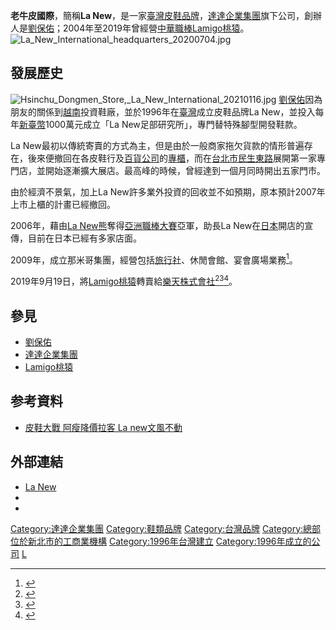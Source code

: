 {{Infobox Company 
| company_name = 老牛皮國際股份有限公司
| company_name_en = La New International Corp.
| company_logo = [[file:La_New_leather_shoes.png|260px]]
| company_type = [[股份有限公司|股份有限公司]]
| company_slogan = 
| trading_name = La New
| local_code_name = TW
| local_code = 96989783
| foundation =  1996年4月29日
| location = {{ROC-TW}}<br />[[新北市|新北市]][[汐止區|汐止區]]大同路三段218號6樓（世界經貿中心B棟）
| area_served = [[台灣|台灣]]<ref>[https://www.lanew.com.tw/v2/Shop/StoreList/38115 門市資訊].La New</ref>
| founder = [[劉保佑|劉保佑]]
| key_people = [[董事長|董事長]]：[[劉保佑|劉保佑]]
| industry = 鞋類製造業
| products = [[皮鞋|皮鞋]]
| services = 
| capital = [[新台幣|新台幣]]797,720,000元
| revenue = 
| operating_income = 
| profit = 
| market_value = 
| num_employees = 
| P/E ratio = 
| earnings per share = 
| Net asset value = 
| accounting_period = 
| parent = [[達達企業集團|達達企業集團]]
| major_shareholder = 
| divisions = 
| subsid = [[株式會社|株式會社]]La New Japan
| assets = [[新台幣|新台幣]]890,000,000元
| homepage = [http://www.lanew.com.tw/ www.lanew.com.tw]
| footnotes = 
}}

'''老牛皮國際'''，簡稱'''La New'''，是一家[[臺灣|臺灣]][[皮鞋|皮鞋]][[品牌|品牌]]，[[達達企業集團|達達企業集團]]旗下公司，創辦人是[[劉保佑|劉保佑]]；2004年至2019年曾經營[[中華職棒|中華職棒]][[Lamigo桃猿|Lamigo桃猿]]。
[[File:La_New_International_headquarters_20200704.jpg|thumb]]

== 發展歷史 ==
[[File:Hsinchu_Dongmen_Store,_La_New_International_20210116.jpg|thumb]]
[[劉保佑|劉保佑]]因為朋友的關係到[[越南|越南]]投資鞋廠，並於1996年在[[臺灣|臺灣]]成立皮鞋品牌La New，並投入每年[[新臺幣|新臺幣]]1000萬元成立「La New足部研究所」，專門替特殊腳型開發鞋款。

La New最初以傳統寄賣的方式為主，但是由於一般商家拖欠貨款的情形普遍存在，後來便撤回在各皮鞋行及[[百貨公司|百貨公司]]的[[專櫃|專櫃]]，而在[[台北市|台北市]][[民生東路|民生東路]]展開第一家專門店，並開始逐漸擴大展店。最高峰的時候，曾經達到一個月同時開出五家門市。

由於經濟不景氣，加上La New許多業外投資的回收並不如預期，原本預計2007年上市上櫃的計畫已經撤回。

2006年，藉由[[La_New熊|La New熊]]奪得[[亞洲職棒大賽|亞洲職棒大賽]]亞軍，助長La New在[[日本|日本]]開店的宣傳，目前在日本已經有多家店面。

2009年，成立那米哥集團，經營包括[[旅行社|旅行社]]、休閒會館、宴會廣場業務<ref>{{cite book|author1=千華數位文化|author2=陳金城|author3=[鐵路特考]|title=企業管理大意|url=http://books.google.com/books?id=7qQZAwAAQBAJ&pg=PA471|date=24 December 2013|publisher=千華數位文化|isbn=978-986-315-749-6|pages=471–}}</ref>。

2019年9月19日，將[[Lamigo桃猿|Lamigo桃猿]]轉賣給[[樂天株式會社|樂天株式會社]]<ref>{{cite news |author1=楊啟芳 |editor=張芷瑄 |title=Lamigo桃猿宣布 股權100%轉讓給日商樂天[影] |url=https://www.cna.com.tw/news/aspt/201909195003.aspx |accessdate=2019-12-11 |agency=[[中央社|中央社]] |date=2019-09-19 |archive-url=https://web.archive.org/web/20191211104811/https://www.cna.com.tw/news/aspt/201909195003.aspx |archive-date=2019-12-11 |dead-url=no }}</ref><ref>{{cite press release|title=日本樂天Rakuten與La New公司間簽署轉讓台灣職業棒球隊「Lamigo Monkeys桃猿職業棒球隊」全部股份基本協議書|publisher=Lamigo桃猿|date=2019-09-19|url=http://www.lamigo-monkeys.com.tw/e_news.php?id=3059|accessdate=2019-12-17}}{{Dead link|date=2020年7月 |bot=InternetArchiveBot |fix-attempted=yes }}</ref><ref>{{cite press release|title=楽天とLa New社、台湾のプロ野球チーム「ラミゴ モンキーズ」の全株式譲渡に向けた基本合意書を締結|publisher=[[樂天株式會社|樂天株式會社]]|date=2019-09-19|url=https://corp.rakuten.co.jp/news/press/2019/0919_01.html|language=ja|accessdate=2019-12-17|archive-date=2019-12-17|archive-url=https://web.archive.org/web/20191217062717/https://corp.rakuten.co.jp/news/press/2019/0919_01.html|dead-url=no}}</ref>。

== 參見 ==
* [[劉保佑|劉保佑]]
* [[達達企業集團|達達企業集團]]
* [[樂天桃猿|Lamigo桃猿]]

==参考資料==
{{reflist}}

*[https://web.archive.org/web/20120114125422/http://www.libertytimes.com.tw/2005/new/oct/11/today-stock1.htm 皮鞋大戰 阿瘦降價拉客 La new文風不動]

== 外部連結 ==
{{commonscat|La New International}}
*[http://www.lanew.com.tw/ La New]
*{{facebook|LanewFans|La new}}
*{{youtube|channel=UCVZCk03X3fjVQ2zzKpLH0Gg|La new}}

[[Category:達達企業集團|Category:達達企業集團]]
[[Category:鞋類品牌|Category:鞋類品牌]]
[[Category:台灣品牌|Category:台灣品牌]]
[[Category:總部位於新北市的工商業機構|Category:總部位於新北市的工商業機構]]
[[Category:1996年台灣建立|Category:1996年台灣建立]]
[[Category:1996年成立的公司|Category:1996年成立的公司]]
[[Category:台灣鞋業公司|L]]